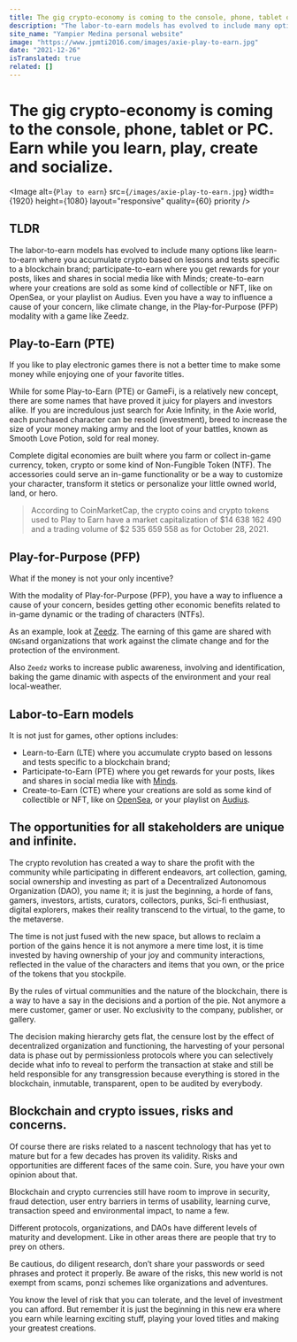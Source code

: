 ```yaml
---
title: The gig crypto-economy is coming to the console, phone, tablet or PC. Earn while you learn, play, create and socialize.
description: "The labor-to-earn models has evolved to include many options like learn-to-earn where you accumulate crypto based on lessons and tests specific to a blockchain brand; participate-to-earn where you get rewards for your posts, likes and shares in social media like with Minds; create-to-earn where your creations are sold as some kind of collectible or NFT, like on OpenSea, or your playlist on Audius. Also you have a way to influence a cause of your concern, like climate change, in the Play-for-Purpose (PFP) modality with a game like Zeedz."
site_name: "Yampier Medina personal website"
image: "https://www.jpmti2016.com/images/axie-play-to-earn.jpg"
date: "2021-12-26"
isTranslated: true
related: []
---
```


# The gig crypto-economy is coming to the console, phone, tablet or PC. Earn while you learn, play, create and socialize.

<Image
  alt={`Play to earn`}
  src={`/images/axie-play-to-earn.jpg`}
  width={1920}
  height={1080}
  layout="responsive"
  quality={60}
  priority
/>

## TLDR

The labor-to-earn models has evolved to include many options like learn-to-earn where you accumulate crypto based on lessons and tests
specific to a blockchain brand; participate-to-earn where you get rewards for your posts, likes and shares in social media like with Minds;
create-to-earn where your creations are sold as some kind of collectible or NFT, like on OpenSea, or your playlist on Audius. Even you have
a way to influence a cause of your concern, like climate change, in the Play-for-Purpose (PFP) modality with a game like Zeedz.

## Play-to-Earn (PTE)

If you like to play electronic games there is not a better time to make some money while enjoying one of your favorite titles.

While for some Play-to-Earn (PTE) or GameFi, is a relatively new concept, there are some names that have proved it juicy for players and
investors alike. If you are incredulous just search for Axie Infinity, in the Axie world, each purchased character can be resold
(investment), breed to increase the size of your money making army and the loot of your battles, known as Smooth Love Potion, sold
for real money.

Complete digital economies are built where you farm or collect in-game currency, token, crypto or some kind of Non-Fungible Token (NTF).
The accessories could serve an in-game functionality or be a way to customize your character, transform it stetics or personalize your
little owned world, land, or hero.

> According to CoinMarketCap, the crypto coins and crypto tokens used to Play to Earn have a market capitalization of $14 638 162 490
> and a trading volume of $2 535 659 558 as for October 28, 2021.

## Play-for-Purpose (PFP)

What if the money is not your only incentive?

With the modality of Play-for-Purpose (PFP), you have a way to influence a cause of your concern, besides getting other economic benefits
related to in-game dynamic or the trading of characters (NTFs).

As an example, look at [Zeedz](https://www.zeedz.io/). The earning of this game are shared with `ONGs`and organizations that work against
the climate change and for the protection of the environment.

Also `Zeedz` works to increase public awareness, involving and identification, baking the game dinamic with aspects of the environment and
your real local-weather.

## Labor-to-Earn models

It is not just for games, other options includes:

- Learn-to-Earn (LTE) where you accumulate crypto based on lessons and tests specific to a blockchain brand;
- Participate-to-Earn (PTE) where you get rewards for your posts, likes and shares in social media like with [Minds](https://www.minds.com/).
- Create-to-Earn (CTE) where your creations are sold as some kind of collectible or NFT, like on [OpenSea](https://opensea.io/), or your
  playlist on [Audius](https://audius.co/).

## The opportunities for all stakeholders are unique and infinite.

The crypto revolution has created a way to share the profit with the community while participating in different endeavors, art collection,
gaming, social ownership and investing as part of a Decentralized Autonomous Organization (DAO), you name it; it is just the beginning,
a horde of fans, gamers, investors, artists, curators, collectors, punks, Sci-fi enthusiast, digital explorers, makes their reality transcend to
the virtual, to the game, to the metaverse.

The time is not just fused with the new space, but allows to reclaim a portion of the gains
hence it is not anymore a mere time lost, it is time invested by having ownership of your joy and community interactions, reflected in
the value of the characters and items that you own, or the price of the tokens that you stockpile.

By the rules of virtual communities and the nature of the blockchain, there is a way to have a say in the decisions and a portion of the
pie. Not anymore a mere customer, gamer or user. No exclusivity to the company, publisher, or gallery.

The decision making hierarchy gets flat, the censure lost by the effect of decentralized organization and functioning, the harvesting of
your personal data is phase out by permissionless protocols where you can selectively decide what info to reveal to perform the transaction
at stake and still be held responsible for any transgression because everything is stored in the blockchain, inmutable, transparent,
open to be audited by everybody.

## Blockchain and crypto issues, risks and concerns.

Of course there are risks related to a nascent technology that has yet to mature but for a few decades has proven its validity. Risks and
opportunities are different faces of the same coin. Sure, you have your own opinion about that.

Blockchain and crypto currencies still have room to improve in security, fraud detection, user entry barriers in terms of usability,
learning curve, transaction speed and environmental impact, to name a few.

Different protocols, organizations, and DAOs have different levels of maturity and development. Like in other areas there are people that
try to prey on others.

Be cautious, do diligent research, don’t share your passwords or seed phrases and protect it properly. Be aware of the risks, this new
world is not exempt from scams, ponzi schemes like organizations and adventures.

You know the level of risk that you can tolerate, and the level of investment you can afford. But remember it is just the beginning in
this new era where you earn while learning exciting stuff, playing your loved titles and making your greatest creations.
